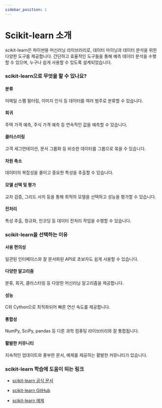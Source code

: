 ```yaml
---
sidebar_position: 1
---
```


# Scikit-learn 소개

scikit-learn은 파이썬용 머신러닝 라이브러리로, 데이터 마이닝과 데이터 분석을 위한 다양한 도구를 제공합니다. 간단하고 효율적인 도구들을 통해 예측 데이터 분석을 수행할 수 있으며, 누구나 쉽게 사용할 수 있도록 설계되었습니다.

### scikit-learn으로 무엇을 할 수 있나요?

#### 분류

이메일 스팸 필터링, 이미지 인식 등 데이터를 여러 범주로 분류할 수 있습니다.

#### 회귀

주택 가격 예측, 주식 가격 예측 등 연속적인 값을 예측할 수 있습니다.

#### 클러스터링

고객 세그먼테이션, 문서 그룹화 등 비슷한 데이터를 그룹으로 묶을 수 있습니다.

#### 차원 축소

데이터의 복잡성을 줄이고 중요한 특성을 추출할 수 있습니다.

#### 모델 선택 및 평가

교차 검증, 그리드 서치 등을 통해 최적의 모델을 선택하고 성능을 평가할 수 있습니다.

#### 전처리

특성 추출, 정규화, 인코딩 등 데이터 전처리 작업을 수행할 수 있습니다.

### scikit-learn을 선택하는 이유

#### 사용 편의성

일관된 인터페이스와 잘 문서화된 API로 초보자도 쉽게 사용할 수 있습니다.

#### 다양한 알고리즘

분류, 회귀, 클러스터링 등 다양한 머신러닝 알고리즘을 제공합니다.

#### 성능

C와 Cython으로 최적화되어 빠른 연산 속도를 제공합니다.

#### 통합성

NumPy, SciPy, pandas 등 다른 과학 컴퓨팅 라이브러리와 잘 통합됩니다.

#### 활발한 커뮤니티

지속적인 업데이트와 풍부한 문서, 예제를 제공하는 활발한 커뮤니티가 있습니다.

### scikit-learn 학습에 도움이 되는 링크

- [scikit-learn 공식 문서](https://scikit-learn.org/stable/)

- [scikit-learn GitHub](https://github.com/scikit-learn/scikit-learn)

- [scikit-learn 예제](https://scikit-learn.org/stable/auto_examples/index.html)
